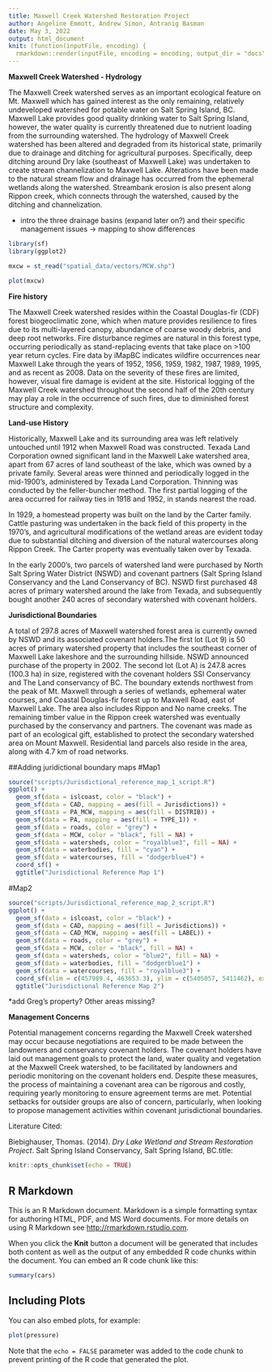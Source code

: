```yaml
---
title: Maxwell Creek Watershed Restoration Project
author: Angeline Emmott, Andrew Simon, Antranig Basman
date: May 3, 2022
output: html_document
knit: (function(inputFile, encoding) {
  rmarkdown::render(inputFile, encoding = encoding, output_dir = "docs") })
---
```


**Maxwell Creek Watershed - Hydrology**

The Maxwell Creek watershed serves as an important ecological feature on Mt. Maxwell which has gained interest as the only remaining, relatively undeveloped watershed for potable water on Salt Spring Island, BC. Maxwell Lake provides good quality drinking water to Salt Spring Island, however, the water quality is currently threatened due to nutrient loading from the surrounding watershed. The hydrology of Maxwell Creek watershed has been altered and degraded from its historical state, primarily due to drainage and ditching for agricultural purposes. Specifically, deep ditching around Dry lake (southeast of Maxwell Lake) was undertaken to create stream channelization to Maxwell Lake. Alterations have been made to the natural stream flow and drainage has occurred from the ephemeral wetlands along the watershed. Streambank erosion is also present along Rippon creek, which connects through the watershed, caused by the ditching and channelization.

-   intro the three drainage basins (expand later on?) and their specific management issues → mapping to show differences

```r

library(sf)
library(ggplot2)

mxcw = st_read("spatial_data/vectors/MCW.shp")

plot(mxcw)

```

**Fire history**

The Maxwell Creek watershed resides within the Coastal Douglas-fir (CDF) forest biogeoclimatic zone, which when mature provides resilience to fires due to its multi-layered canopy, abundance of coarse woody debris, and deep root networks. Fire disturbance regimes are natural in this forest type, occurring periodically as stand-replacing events that take place on \>100 year return cycles. Fire data by iMapBC indicates wildfire occurrences near Maxwell Lake through the years of 1952, 1956, 1959, 1982, 1987, 1989, 1995, and as recent as 2008. Data on the severity of these fires are limited, however, visual fire damage is evident at the site. Historical logging of the Maxwell Creek watershed throughout the second half of the 20th century may play a role in the occurrence of such fires, due to diminished forest structure and complexity.

**Land-use History**

Historically, Maxwell Lake and its surrounding area was left relatively untouched until 1912 when Maxwell Road was constructed. Texada Land Corporation owned significant land in the Maxwell Lake watershed area, apart from 67 acres of land southeast of the lake, which was owned by a private family. Several areas were thinned and periodically logged in the mid-1900's, administered by Texada Land Corporation. Thinning was conducted by the feller-buncher method. The first partial logging of the area occurred for railway ties in 1918 and 1952, in stands nearest the road.

In 1929, a homestead property was built on the land by the Carter family. Cattle pasturing was undertaken in the back field of this property in the 1970's, and agricultural modifications of the wetland areas are evident today due to substantial ditching and diversion of the natural watercourses along Rippon Creek. The Carter property was eventually taken over by Texada.

In the early 2000's, two parcels of watershed land were purchased by North Salt Spring Water District (NSWD) and covenant partners (Salt Spring Island Conservancy and the Land Conservancy of BC). NSWD first purchased 48 acres of primary watershed around the lake from Texada, and subsequently bought another 240 acres of secondary watershed with covenant holders.

**Jurisdictional Boundaries**

A total of 297.8 acres of Maxwell watershed forest area is currently owned by NSWD and its associated covenant holders.The first lot (Lot 9) is 50 acres of primary watershed property that includes the southeast corner of Maxwell Lake lakeshore and the surrounding hillside. NSWD announced purchase of the property in 2002. The second lot (Lot A) is 247.8 acres (100.3 ha) in size, registered with the covenant holders SSI Conservancy and The Land conservancy of BC. The boundary extends northwest from the peak of Mt. Maxwell through a series of wetlands, ephemeral water courses, and Coastal Douglas-fir forest up to Maxwell Road, east of Maxwell Lake. The area also includes Rippon and No name creeks. The remaining timber value in the Rippon creek watershed was eventually purchased by the conservancy and partners. The covenant was made as part of an ecological gift, established to protect the secondary watershed area on Mount Maxwell. Residential land parcels also reside in the area, along with 4.7 km of road networks.

##Adding juridictional boundary maps
#Map1
```r
source("scripts/Jurisdictional_reference_map_1_script.R")
ggplot() + 
  geom_sf(data = islcoast, color = "black") +
  geom_sf(data = CAD, mapping = aes(fill = Jurisdictions)) +
  geom_sf(data = PA_MCW, mapping = aes(fill = DISTRIB)) +
  geom_sf(data = PA, mapping = aes(fill = TYPE_1)) +
  geom_sf(data = roads, color = "grey") +
  geom_sf(data = MCW, color = "black", fill = NA) +
  geom_sf(data = watersheds, color = "royalblue3", fill = NA) +
  geom_sf(data = waterbodies, fill = "cyan") +
  geom_sf(data = watercourses, fill = "dodgerblue4") +
  coord_sf() +
  ggtitle("Jurisdictional Reference Map 1")
```
#Map2
```r
source("scripts/Jurisdictional_reference_map_2_script.R")
ggplot() +
  geom_sf(data = islcoast, color = "black") +
  geom_sf(data = CAD, mapping = aes(fill = Jurisdictions)) +
  geom_sf(data = CAD_MCW, mapping = aes(fill = LABEL)) +
  geom_sf(data = roads, color = "grey") +
  geom_sf(data = MCW, color = "black", fill = NA) +
  geom_sf(data = watersheds, color = "blue2", fill = NA) +
  geom_sf(data = waterbodies, fill = "dodgerblue1") +
  geom_sf(data = watercourses, fill = "royalblue3") +
  coord_sf(xlim = c(457989.4, 463653.3), ylim = c(5405057, 5411462), expand = FALSE) +
  ggtitle("Jurisdictional Reference Map 2")
```

\*add Greg's property? Other areas missing?

**Management Concerns**

Potential management concerns regarding the Maxwell Creek watershed may occur because negotiations are required to be made between the landowners and conservancy covenant holders. The covenant holders have laid out management goals to protect the land, water quality and vegetation at the Maxwell Creek watershed, to be facilitated by landowners and periodic monitoring on the covenant holders end. Despite these measures, the process of maintaining a covenant area can be rigorous and costly, requiring yearly monitoring to ensure agreement terms are met. Potential setbacks for outsider groups are also of concern, particularly, when looking to propose management activities within covenant jurisdictional boundaries.

Literature Cited:

Biebighauser, Thomas. (2014). *Dry Lake Wetland and Stream Restoration Project*. Salt Spring Island Conservancy, Salt Spring Island, BC.title:

```r
knitr::opts_chunk$set(echo = TRUE)
```

## R Markdown

This is an R Markdown document. Markdown is a simple formatting syntax for authoring HTML, PDF, and MS Word documents. For more details on using R Markdown see <http://rmarkdown.rstudio.com>.

When you click the **Knit** button a document will be generated that includes both content as well as the output of any embedded R code chunks within the document. You can embed an R code chunk like this:

```r
summary(cars)
```

## Including Plots

You can also embed plots, for example:

```r
plot(pressure)
```

Note that the `echo = FALSE` parameter was added to the code chunk to prevent printing of the R code that generated the plot.
